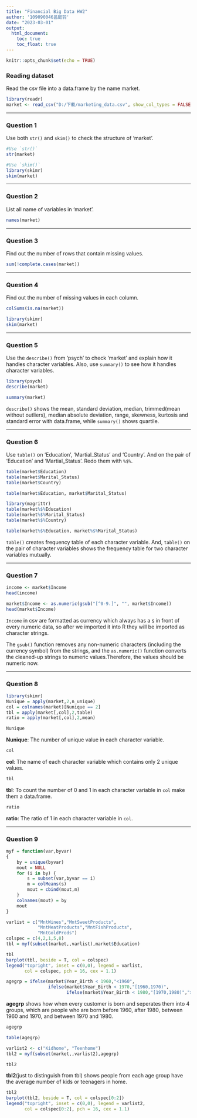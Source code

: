 ---
title: "Financial Big Data HW2"
author: '109090046呂庭羽'
date: "2023-03-01"
output: 
  html_document:
    toc: true
    toc_float: true
---

```{r setup, include=FALSE}
knitr::opts_chunk$set(echo = TRUE)
```

### Reading dataset
Read the csv file into a data.frame by the name market.

```{r data}
library(readr)
market <- read_csv("D:/下載/marketing_data.csv", show_col_types = FALSE)
```

---

### Question 1
Use both `str()` and `skim()` to check the structure of 'market'.

```{r q1}
#Use `str()`
str(market)

#Use `skim()`
library(skimr)
skim(market)
```

---

### Question 2
List all name of variables in 'market'.

```{r q2}
names(market)
```

---

### Question 3
Find out the number of rows that contain missing values.

```{r q3}
sum(!complete.cases(market))
```

---

### Question 4
Find out the number of missing values in each column.

```{r q4}
colSums(is.na(market))

library(skimr)
skim(market)
```

---

### Question 5
Use the `describe()` from 'psych' to check 'market' and explain how it handles character variables. Also, use `summary()` to see how it handles character variables.

```{r q5}
library(psych)
describe(market)

summary(market)
```
`describe()` shows the mean, standard deviation, median, trimmed(mean without outliers), median absolute deviation, range, skewness, kurtosis and standard error with data.frame, while `summary()` shows quartile.

---

### Question 6
Use `table()` on 'Education', 'Martial_Status' and 'Country'.
And on the pair of 'Education' and 'Martial_Status'.
Redo them with `%$%`.

```{r q6}
table(market$Education)
table(market$Marital_Status)
table(market$Country)

table(market$Education, market$Marital_Status)

library(magrittr)
table(market%$%Education)
table(market%$%Marital_Status)
table(market%$%Country)

table(market%$%Education, market%$%Marital_Status)
```

`table()` creates frequency table of each character variable.
And, `table()` on the pair of character variables shows the frequency table for two character variables mutually.

---

### Question 7

```{r q7}
income <- market$Income
head(income)

market$Income <- as.numeric(gsub("[^0-9.]", "", market$Income))
head(market$Income)
```
`Income` in csv are formatted as currency which always has a `$` in front of every numeric data, so after we imported it into R they will be imported as character strings.

The `gsub()` function removes any non-numeric characters (including the currency symbol) from the strings, and the `as.numeric()` function converts the cleaned-up strings to numeric values.Therefore, the values should be numeric now.

---

### Question 8

```{r q8}
library(skimr)
Nunique = apply(market,2,n_unique)
col = colnames(market)[Nunique == 2]
tbl = apply(market[,col],2,table)
ratio = apply(market[,col],2,mean)
```

```{r Nunique}
Nunique
```
**Nunique**: The number of unique value in each character variable.
```{r col}
col
```
**col**: The name of each character variable which contains only 2 unique values.
```{r tbl}
tbl
```
**tbl**: To count the number of 0 and 1 in each character variable in `col` make them a data.frame.
```{r ratio}
ratio
```
**ratio**: The ratio of 1 in each character variable in `col`.

---

### Question 9

```{r q9-1}
myf = function(var,byvar)
{
    by = unique(byvar)
    mout = NULL
    for (i in by) {
        s = subset(var,byvar == i)
        m = colMeans(s)
        mout = cbind(mout,m)
    }
    colnames(mout) = by
    mout
}
```

```{r q9-2}
varlist = c("MntWines","MntSweetProducts",
            "MntMeatProducts","MntFishProducts",
            "MntGoldProds")
colspec = c(4,2,1,5,8)
tbl = myf(subset(market,,varlist),market$Education)
```

```{r q9-3}
tbl
barplot(tbl, beside = T, col = colspec)
legend("topright", inset = c(0,0), legend = varlist, 
       col = colspec, pch = 16, cex = 1.1)
```

```{r q9-4}
agegrp = ifelse(market$Year_Birth < 1960,"<1960",
                ifelse(market$Year_Birth < 1970,"[1960,1970)",
                       ifelse(market$Year_Birth < 1980,"[1970,1980)",">=1980")))
```

**agegrp** shows how when every customer is born and seperates them into 4 groups, which are people who are born before 1960, after 1980, between 1960 and 1970, and between 1970 and 1980.

```{r agegrp}
agegrp

table(agegrp)
```

```{r q9-5}
varlist2 <- c("Kidhome", "Teenhome")
tbl2 = myf(subset(market,,varlist2),agegrp)
```

```{r tbl2}
tbl2
```
**tbl2**(just to distinguish from tbl) shows people from each age group have the average number of kids or teenagers in home.

```{r tbl2_plot}
tbl2
barplot(tbl2, beside = T, col = colspec[0:2])
legend("topright", inset = c(0,0), legend = varlist2, 
       col = colspec[0:2], pch = 16, cex = 1.1)
```